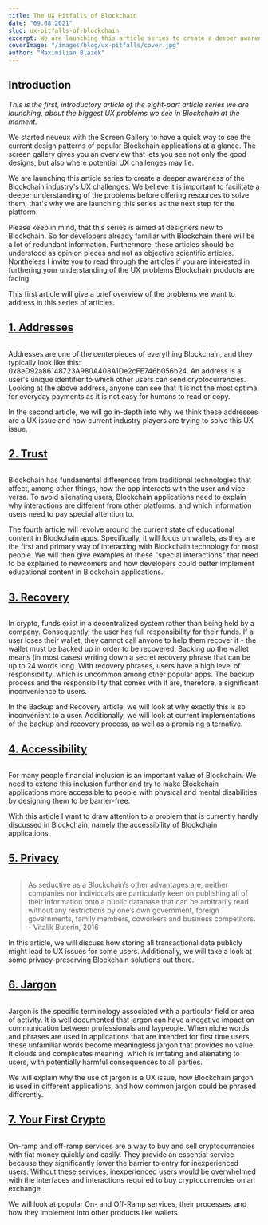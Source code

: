 ```yaml
---
title: The UX Pitfalls of Blockchain
date: "09.08.2021"
slug: ux-pitfalls-of-blockchain
excerpt: We are launching this article series to create a deeper awareness of the Blockchain industry's UX challenges. The series is aimed at Designers which are new to Blockchain and developers interested in furthering their understanding of the UX problems Blockchain products are facing.
coverImage: "/images/blog/ux-pitfalls/cover.jpg"
author: "Maximilian Blazek"
---
```


## Introduction

_This is the first, introductory article of the eight-part article series we are launching, about the biggest UX problems we see in Blockchain at the moment._

We started neueux with the Screen Gallery to have a quick way to see the current design patterns of popular Blockchain applications at a glance. The screen gallery gives you an overview that lets you see not only the good designs, but also where potential UX challenges may lie.

We are launching this article series to create a deeper awareness of the Blockchain industry's UX challenges. We believe it is important to facilitate a deeper understanding of the problems before offering resources to solve them; that's why we are launching this series as the next step for the platform.

Please keep in mind, that this series is aimed at designers new to Blockchain. So for developers already familiar with Blockchain there will be a lot of redundant information. Furthermore, these articles should be understood as opinion pieces and not as objective scientific articles. Nontheless I invite you to read through the articles if you are interested in furthering your understanding of the UX problems Blockchain products are facing.

This first article will give a brief overview of the problems we want to address in this series of articles.

<a href="/articles/01_addresses">
    <h2>1. Addresses</h2>
</a>

<a href="/articles/01_addresses">
    <img
        src="https://res.cloudinary.com/ape-unit/image/upload/v1629205239/neueux/media/articles/header_address.jpg"
        alt=""
    ></img>
</a>

Addresses are one of the centerpieces of everything Blockchain, and they typically look like this: 0x8eD92a86148723A980A408A1De2cFE746b056b24. An address is a user's unique identifier to which other users can send cryptocurrencies. Looking at the above address, anyone can see that it is not the most optimal for everyday payments as it is not easy for humans to read or copy.

In the second article, we will go in-depth into why we think these addresses are a UX issue and how current industry players are trying to solve this UX issue.

<a href="/articles/02_trust">
    <h2>2. Trust</h2>
</a>

<a href="/articles/02_trust">
    <img
        src="https://res.cloudinary.com/ape-unit/image/upload/v1629205256/neueux/media/articles/header_trust.jpg"
        alt=""
    ></img>
</a>

Blockchain has fundamental differences from traditional technologies that affect, among other things, how the app interacts with the user and vice versa. To avoid alienating users, Blockchain applications need to explain why interactions are different from other platforms, and which information users need to pay special attention to.

The fourth article will revolve around the current state of educational content in Blockchain apps. Specifically, it will focus on wallets, as they are the first and primary way of interacting with Blockchain technology for most people. We will then give examples of these "special interactions" that need to be explained to newcomers and how developers could better implement educational content in Blockchain applications.

<a href="/articles/03_recovery">
    <h2>3. Recovery</h2>
</a>

<a href="/articles/03_recovery">
    <img
        src="https://res.cloudinary.com/ape-unit/image/upload/v1629205276/neueux/media/articles/header_recovery.jpg"
        alt=""
    ></img>
</a>

In crypto, funds exist in a decentralized system rather than being held by a company. Consequently, the user has full responsibility for their funds. If a user loses their wallet, they cannot call anyone to help them recover it - the wallet must be backed up in order to be recovered. Backing up the wallet means (in most cases) writing down a secret recovery phrase that can be up to 24 words long. With recovery phrases, users have a high level of responsibility, which is uncommon among other popular apps. The backup process and the responsibility that comes with it are, therefore, a significant inconvenience to users.

In the Backup and Recovery article, we will look at why exactly this is so inconvenient to a user. Additionally, we will look at current implementations of the backup and recovery process, as well as a promising alternative.

<a href="/articles/04_accessibility">
    <h2>4. Accessibility</h2>
</a>

<a href="/articles/04_accessibility">
    <img
        src="https://res.cloudinary.com/ape-unit/image/upload/v1629470770/neueux/media/articles/Frame%202036.png"
        alt=""
    ></img>
</a>

For many people financial inclusion is an important value of Blockchain. We need to extend this inclusion further and try to make Blockchain applications more accessible to people with physical and mental disabilities by designing them to be barrier-free.

With this article I want to draw attention to a problem that is currently hardly discussed in Blockchain, namely the accessibility of Blockchain applications.

<a href="/articles/05_privacy">
    <h2>5. Privacy</h2>
</a>

<a href="/articles/05_privacy">
    <img
        src="https://res.cloudinary.com/ape-unit/image/upload/v1629470767/neueux/media/articles/Frame%202018.png"
        alt=""
    ></img>
</a>

> As seductive as a Blockchain’s other advantages are, neither companies nor individuals are particularly keen on publishing all of their information onto a public database that can be arbitrarily read without any restrictions by one’s own government, foreign governments, family members, coworkers and business competitors. - Vitalik Buterin, 2016

In this article, we will discuss how storing all transactional data publicly might lead to UX issues for some users. Additionally, we will take a look at some privacy-preserving Blockchain solutions out there.

<a href="/articles/06_jargon">
    <h2>6. Jargon</h2>
</a>

<a href="/articles/06_jargon">
    <img
        src="https://res.cloudinary.com/ape-unit/image/upload/v1629470775/neueux/media/articles/Frame%202043.png"
        alt=""
    ></img>
</a>

Jargon is the specific terminology associated with a particular field or area of activity. It is [well documented](https://doi.org/10.2190%2FJ8JJ-4YD0-4R00-G5N0) that jargon can have a negative impact on communication between professionals and laypeople. When niche words and phrases are used in applications that are intended for first time users, these unfamiliar words become meaningless jargon that provides no value. It clouds and complicates meaning, which is irritating and alienating to users, with potentially harmful consequences to all parties.

We will explain why the use of jargon is a UX issue, how Blockchain jargon is used in different applications, and how common jargon could be phrased differently.

<a href="/articles/07_first-crypto">
    <h2>7. Your First Crypto</h2>
</a>

<a href="/articles/07_first-crypto">
    <img
        src="https://res.cloudinary.com/ape-unit/image/upload/v1629470773/neueux/media/articles/Frame%202042.png"
        alt=""
    ></img>
</a>

On-ramp and off-ramp services are a way to buy and sell cryptocurrencies with fiat money quickly and easily. They provide an essential service because they significantly lower the barrier to entry for inexperienced users. Without these services, inexperienced users would be overwhelmed with the interfaces and interactions required to buy cryptocurrencies on an exchange.

We will look at popular On- and Off-Ramp services, their processes, and how they implement into other products like wallets.
